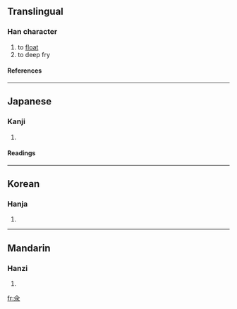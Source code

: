 {{see|尿}}

==Translingual==
===Han character===
{{Han char|rn=85|rad=水|as=02|sn=6|four=|canj=人水 (OE), XX人水 (XXOE)}}
# to [[float]]
# to deep fry
====References====
{{Han ref|kx=0603.130|dkj=17100|dj=0997.080|hdz=31547.030|uh=6C3D|ud=27709}}

----
==Japanese==
===Kanji===
{{ja-kanji|grade=|rs=水02}}
# {{defn|Japanese}} 
====Readings====
{{ja-readings|on=[[とん]] (ton)|kun=[[うかべる]] (ukaberu)}}

----
==Korean==
===Hanja===
{{ko-hanja|hangeul=탄|eumhun=|rv=tan|mr=t'an|y=than}}
# {{defn|Korean}}

----
==Mandarin==
===Hanzi===
{{cmn-hanzi|pin=[[tǔn]] (tun3)|wg=t'un<sup>3</sup>}}
# {{defn|Mandarin}}

[[fr:氽]]